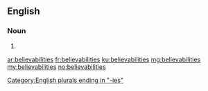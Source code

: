 ==English==

===Noun===
{{head|en|plural}}

# {{plural of|believability|lang=en|nocat=1}}

[[Category:English plurals ending in "-ies"]]

[[ar:believabilities]]
[[fr:believabilities]]
[[ku:believabilities]]
[[mg:believabilities]]
[[my:believabilities]]
[[no:believabilities]]
